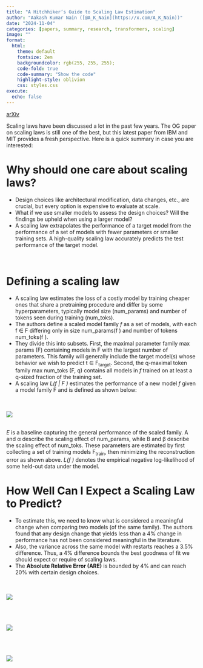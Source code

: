 ```yaml
---
title: "A Hitchhiker’s Guide to Scaling Law Estimation"
author: "Aakash Kumar Nain ([@A_K_Nain](https://x.com/A_K_Nain))"
date: "2024-11-04"
categories: [papers, summary, research, transformers, scaling]
image: ""
format:
  html:
    theme: default
    fontsize: 2em
    backgroundcolor: rgb(255, 255, 255);
    code-fold: true
    code-summary: "Show the code"
    highlight-style: oblivion
    css: styles.css
execute: 
  echo: false
---
```


[arXiv](https://arxiv.org/abs/2410.11840)<br>


Scaling laws have been discussed a lot in the past few years. The OG paper 
on scaling laws is still one of the best, but this latest paper from IBM and MIT provides
a fresh perspective. Here is a quick summary in case you are interested:


# Why should one care about scaling laws?

* Design choices like architectural modification, data changes, etc., are crucial, but every
option is expensive to evaluate at scale.
* What if we use smaller models to assess the design choices? Will the findings be upheld when
using a larger model?
* A scaling law extrapolates the performance of a target model from the performance of a set
of models with fewer parameters or smaller training sets. A high-quality scaling law
accurately predicts the test performance of the target model.

<br>

# Defining a scaling law

* A scaling law estimates the loss of a costly model by training cheaper ones that share
a pretraining procedure and differ by some hyperparameters, typically model size (num_params)
and number of tokens seen during training (num_toks).
* The authors define a scaled model family *f* as a set of models, with each f ∈ F differing
only in size num_params(f ) and number of tokens num_toks(f ).
* They divide this into subsets. First, the maximal parameter family max params (F)
containing models in F with the largest number of parameters. This family will generally
include the target model(s) whose behavior we wish to predict t ∈ F~target~. Second, the
q-maximal token family max num_toks (F, q) contains all models in *f* trained on at least
a q-sized fraction of the training set.
* A scaling law *L(f | F )* estimates the performance of a new model *f* given a model
family F and is defined as shown below:

<br><br>
![](../paper_screenshots/scaling_laws_estimation/1.png)
<br><br>

*E* is a baseline capturing the general performance of the scaled family. A and α describe
the scaling effect of num_params, while B and β describe the scaling effect of num_toks.
These parameters are estimated by first collecting a set of training models F~train~, then
minimizing the reconstruction error as shown above. *L(f )* denotes the empirical negative
log-likelihood of some held-out data under the model.


# How Well Can I Expect a Scaling Law to Predict?

* To estimate this, we need to know what is considered a meaningful change when comparing
two models (of the same family). The authors found that any design change that yields less
than a 4% change in performance has not been considered meaningful in the literature.
* Also, the variance across the same model with restarts reaches a 3.5% difference. Thus,
a 4% difference bounds the best goodness of fit we should expect or require of scaling laws.
* The **Absolute Relative Error (ARE)** is bounded by 4% and can reach 20% with certain
design choices.


<br><br>
![](../paper_screenshots/omniparser/2.png)
<br><br>




<br><br>
![](../paper_screenshots/omniparser/3.png)
<br><br>



<br><br>
![](../paper_screenshots/omniparser/4.png)
<br><br>

